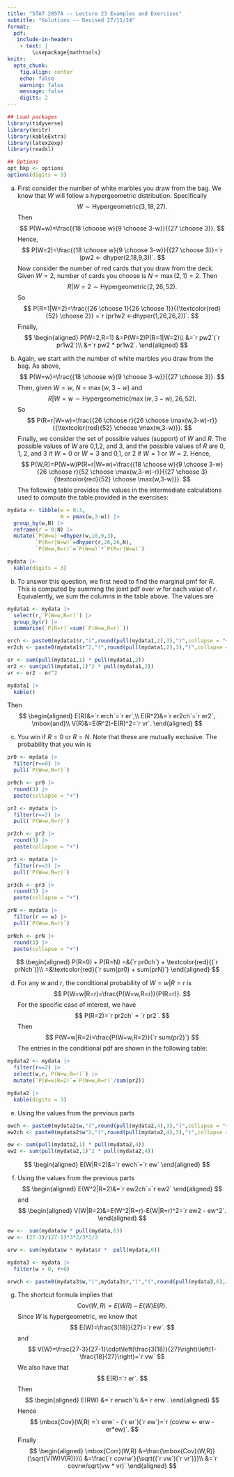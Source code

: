 ```yaml
---
title: "STAT 2857A -- Lecture 23 Examples and Exercises"
subtitle: "Solutions -- Revised 27/11/24"
format: 
  pdf: 
   include-in-header: 
    - text: |
        \usepackage{mathtools}
knitr: 
  opts_chunk:
    fig.align: center
    echo: false
    warning: false
    message: false
    digits: 2
---
```

```r
## Load packages
library(tidyverse)
library(knitr)
library(kableExtra)
library(latex2exp)
library(readxl)

## Options
opt_bkp <- options
options(digits = 3)
```

a) First consider the number of white marbles you draw from the bag. We know that $W$ will follow a hypergeometric distribution. Specifically
$$
W \sim \mbox{Hypergeometric}(3,18,27).
$$
Then
$$
P(W=w)=\frac{{18 \choose w}{9 \choose 3-w}}{{27 \choose 3}}.
$$
Hence,
$$
P(W=2)=\frac{{18 \choose w}{9 \choose 3-w}}{{27 \choose 3}}=`r (pw2 <- dhyper(2,18,9,3))`.
$$
Now consider the number of red cards that you draw from the deck. Given $W=2$, number of cards you choose is $N=\max(2,1)=2$. Then
$$
R|W=2 \sim \mbox{Hypergeometric}(2,26,52).
$$
So
$$
P(R=1|W=2)=\frac{{26 \choose 1}{26 \choose 1}}{{\textcolor{red}{52} \choose 2}}
=`r (pr1w2 <-dhyper(1,26,26,2))`.
$$
Finally,
$$
\begin{aligned}
P(W=2,R=1)
&=P(W=2)P(R=1|W=2)\\
&=`r pw2`(`r pr1w2`)\\
&=`r pw2 * pr1w2`.
\end{aligned}
$$

b) Again, we start with the number of white marbles you draw from the bag. As above,
$$
P(W=w)=\frac{{18 \choose w}{9 \choose 3-w}}{{27 \choose 3}}.
$$
Then, given $W=w$, $N=\max(w,3-w)$ and
$$
R|W=w \sim \mbox{Hypergeometric}(\max(w,3-w),26,52).
$$
So
$$
P(R=r|W=w)=\frac{{26 \choose r}{26 \choose \max(w,3-w)-r}}{{\textcolor{red}{52} \choose \max(w,3-w)}}.
$$
Finally, we consider the set of possible values (support) of $W$ and $R$. The possible values of $W$ are 0,1,2, and 3, and the possible values of $R$ are 0, 1, 2, and 3 if $W=0$ or $W=3$ and 0,1, or 2 if $W=1$ or $W=2$. Hence,
$$
P(W,R)=P(W=w)P(R=r|W=w)=\frac{{18 \choose w}{9 \choose 3-w}{26 \choose r}{52 \choose \max(w,3-w)-r}}{{27 \choose 3}{\textcolor{red}{52} \choose \max(w,3-w)}}.
$$
The following table provides the values in the intermediate calculations used to compute the table provided in the exercises:
```r
mydata <- tibble(w = 0:3,
                 N = pmax(w,3-w)) |> 
  group_by(w,N) |>  
  reframe(r = 0:N) |> 
  mutate(`P(W=w)`=dhyper(w,18,9,3),
         `P(R=r|W=w)`=dhyper(r,26,26,N),
         `P(W=w,R=r)`=`P(W=w)`*`P(R=r|W=w)`) 

mydata |> 
  kable(digits = 3)
```

b) To answer this question, we first need to find the marginal pmf for $R$. This is computed by summing the joint pdf over $w$ for each value of $r$. Equivalently, we sum the columns in the table above. The values are
```r
mydata1 <- mydata |>
  select(r,`P(W=w,R=r)`) |> 
  group_by(r) |> 
  summarise(`P(R=r)`=sum(`P(W=w,R=r)`)) 

erch <- paste0(mydata1$r,"(",round(pull(mydata1,2),3),")",collapse = "+")
er2ch <- paste0(mydata1$r^2,"(",round(pull(mydata1,2),3),")",collapse = "+")

er <- sum(pull(mydata1,1) * pull(mydata1,2))
er2 <- sum(pull(mydata1,1)^2 * pull(mydata1,2))
vr <- er2 - er^2

mydata1 |> 
  kable()
```
Then
$$
\begin{aligned}
E(R)&=`r erch`=`r er`,\\
E(R^2)&=`r er2ch`=`r er2`, \mbox{and}\\
V(R)&=E(R^2)-E(R)^2=`r vr`.
\end{aligned}
$$



c) You win if $R=0$ or $R=N$. Note that these are mutually exclusive. The probability that you win is
```r
pr0 <- mydata |> 
  filter(r==0) |> 
  pull(`P(W=w,R=r)`) 

pr0ch <- pr0 |>
  round(3) |> 
  paste(collapse = "+")

pr2 <- mydata |> 
  filter(r==2) |> 
  pull(`P(W=w,R=r)`) 

pr2ch <- pr2 |>
  round(3) |> 
  paste(collapse = "+")

pr3 <- mydata |> 
  filter(r==3) |> 
  pull(`P(W=w,R=r)`) 

pr3ch <- pr3 |>
  round(3) |> 
  paste(collapse = "+")

prN <- mydata |> 
  filter(r == w) |> 
  pull(`P(W=w,R=r)`) 

prNch <- prN |>
  round(3) |> 
  paste(collapse = "+")


```
$$
\begin{aligned}
P(R=0) + P(R=N)
=&(`r pr0ch`) + \textcolor{red}{(`r prNch`)}\\
=&\textcolor{red}{`r sum(pr0) + sum(prN)`}
\end{aligned}
$$

d) For any $w$ and $r$, the conditional probability of $W=w|R=r$ is
$$
P(W=w|R=r)=\frac{P(W=w,R=r)}{P(R=r)}.
$$
For the specific case of interest, we have
$$
P(R=2)=`r pr2ch` = `r pr2`.
$$
Then
$$
P(W=w|R=2)=\frac{P(W=w,R=2)}{`r sum(pr2)`}
$$
The entries in the conditional pdf are shown in the following table:
```r
mydata2 <- mydata |> 
  filter(r==2) |> 
  select(w,r,`P(W=w,R=r)`) |> 
  mutate(`P(W=w|R=2)`=`P(W=w,R=r)`/sum(pr2)) 

mydata2 |> 
  kable(digits = 3)
```

e) Using the values from the previous parts
```r
ewch <- paste0(mydata2$w,"(",round(pull(mydata2,4),3),")",collapse = "+")
ew2ch <- paste0(mydata2$w^2,"(",round(pull(mydata2,4),3),")",collapse = "+")

ew <- sum(pull(mydata2,1) * pull(mydata2,4))
ew2 <- sum(pull(mydata2,1)^2 * pull(mydata2,4))
```
$$
\begin{aligned}
E(W|R=2)&=`r ewch`=`r ew`
\end{aligned}
$$

f) Using the values from the previous parts
$$
\begin{aligned}
E(W^2|R=2)&=`r ew2ch`=`r ew2`
\end{aligned}
$$
and
$$
\begin{aligned}
V(W|R=2)&=E(W^2|R=r)-E(W|R=r)^2=`r ew2 - ew^2`.
\end{aligned}
$$

```r
ew <-  sum(mydata$w * pull(mydata,6))
vw <- (27-3)/(27-1)*3*2/3*1/3

erw <- sum(mydata$w * mydata$r *  pull(mydata,6))

mydata3 <- mydata |> 
  filter(w > 0, r>0)

erwch <- paste0(mydata3$w,"(",mydata3$r,")","(",round(pull(mydata3,6),3),")",collapse = "+")
```

g) The shortcut formula implies that
$$
\mbox{Cov}(W,R)=E(WR)-E(W)E(R).
$$
Since $W$ is hypergeometric, we know that 
$$
E(W)=\frac{3(18)}{27}=`r ew`.
$$
and
$$
V(W)=\frac{27-3}{27-1}\cdot\left(\frac{3(18)}{27}\right)\left(1-\frac{18}{27}\right)=`r vw`
$$
We also have that
$$
E(R)=`r er`.
$$
Then
$$
\begin{aligned}
E(RW)
&=`r erwch`\\
&=`r erw`.
\end{aligned}
$$
Hence
$$
\mbox{Cov}(W,R)
=`r erw` - (`r er`)(`r ew`)=`r (covrw <- erw - er*ew)`.
$$
Finally
$$
\begin{aligned}
\mbox{Corr}(W,R)
&=\frac{\mbox{Cov}(W,R)}{\sqrt{V(W)V(R)}}\\
&=\frac{`r covrw`}{\sqrt{(`r vw`)(`r vr`)}}\\
&=`r covrw/sqrt(vw * vr)`
\end{aligned}
$$